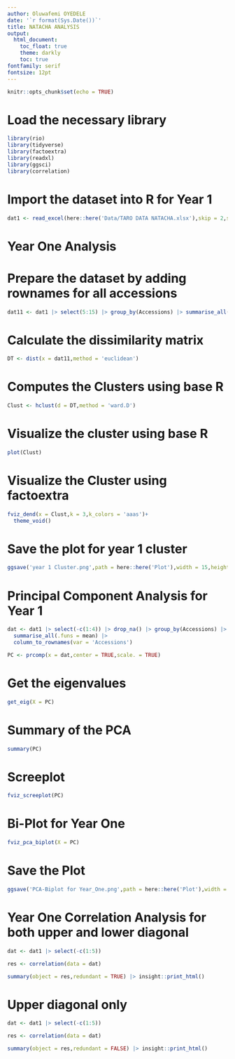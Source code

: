 ```yaml
---
author: Oluwafemi OYEDELE
date: '`r format(Sys.Date())`'
title: NATACHA ANALYSIS
output:
  html_document:
    toc_float: true
    theme: darkly
    toc: true
fontfamily: serif
fontsize: 12pt
---
```


```r
knitr::opts_chunk$set(echo = TRUE)
```
# Load the necessary library
```r
library(rio)
library(tidyverse)
library(factoextra)
library(readxl)
library(ggsci)
library(correlation)
```
# Import the dataset into R for Year 1

```r
dat1 <- read_excel(here::here('Data/TARO DATA NATACHA.xlsx'),skip = 2,sheet = 'year 1')
```

# Year One Analysis

# Prepare the dataset by adding rownames for all accessions
```r
dat11 <- dat1 |> select(5:15) |> group_by(Accessions) |> summarise_all(.funs = mean) |> column_to_rownames(var = 'Accessions')

```

# Calculate the dissimilarity matrix

```r
DT <- dist(x = dat11,method = 'euclidean')
```

# Computes the Clusters using base R

```r
Clust <- hclust(d = DT,method = 'ward.D')
```

# Visualize the cluster using base R
```r
plot(Clust)
```

# Visualize the Cluster using factoextra

```r
fviz_dend(x = Clust,k = 3,k_colors = 'aaas')+
  theme_void()
```
# Save the plot for year 1 cluster
```r
ggsave('year 1 Cluster.png',path = here::here('Plot'),width = 15,height = 8,dpi = 400,bg = 'white')
```

# Principal Component Analysis for Year 1

```r
dat <- dat1 |> select(-c(1:4)) |> drop_na() |> group_by(Accessions) |> 
  summarise_all(.funs = mean) |> 
  column_to_rownames(var = 'Accessions')

PC <- prcomp(x = dat,center = TRUE,scale. = TRUE)

```
# Get the eigenvalues
```r
get_eig(X = PC)
```
# Summary of the PCA
```r
summary(PC)
```

# Screeplot
```r
fviz_screeplot(PC)
```

# Bi-Plot for Year One
```r
fviz_pca_biplot(X = PC)
```
# Save the Plot
```r
ggsave('PCA-Biplot for Year_One.png',path = here::here('Plot'),width = 15,height = 8,dpi = 400)
```

# Year One Correlation Analysis for both upper and lower diagonal
```r
dat <- dat1 |> select(-c(1:5))

res <- correlation(data = dat)

summary(object = res,redundant = TRUE) |> insight::print_html()
```

# Upper diagonal only
```r
dat <- dat1 |> select(-c(1:5))

res <- correlation(data = dat)

summary(object = res,redundant = FALSE) |> insight::print_html()
```


